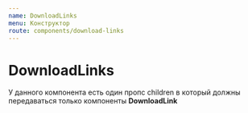 ```yaml
---
name: DownloadLinks
menu: Конструктор
route: components/download-links
---
```



# DownloadLinks
У данного компонента есть один пропс children в который должны передаваться только компоненты **DownloadLink**

<CopyToClipboardBox text="import { DownloadLinks } from '@megafon/ui-shared';" />

<DoczTabs>
    <Example />
    <Props />
</DoczTabs>
